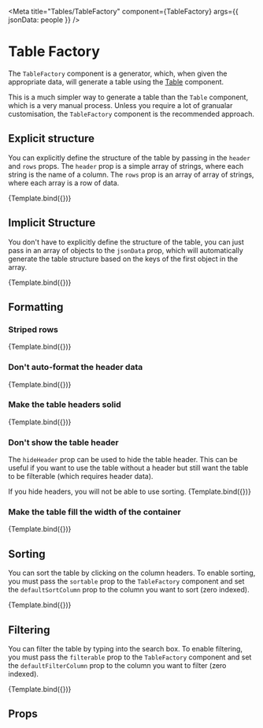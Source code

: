 

<Meta
  title="Tables/TableFactory"
  component={TableFactory}
  args={{
    jsonData: people
  }}
/>


# Table Factory

The `TableFactory` component is a generator, which, when given the appropriate data,
will generate a table using the [Table](?path=/docs/molecule-table--default-story)
component.

This is a much simpler way to generate a table than the `Table` component, which
is a very manual process. Unless you require a lot of granualar customisation,
the `TableFactory` component is the recommended approach.

## Explicit structure

You can explicitly define the structure of the table by passing in the
`header` and `rows` props. The `header` prop is a simple array of strings,
where each string is the name of a column. The `rows` prop is an array of
array of strings, where each array is a row of data.

<Canvas withSource="open">
  <Story
    name="Default"
    args={{
      jsonData: undefined,
      header: tableData.headers,
      rows: tableData.rows
    }}
  >
    {Template.bind({})}
  </Story>
</Canvas>

## Implicit Structure

You don't have to explicitly define the structure of the table, you can
just pass in an array of objects to the `jsonData` prop, which will automatically
generate the table structure based on the keys of the first object in the array.

<Canvas withSource="open">
  <Story name="Structure Inferred from JSON">{Template.bind({})}</Story>
</Canvas>

## Formatting

### Striped rows

<Canvas withSource="open">
  <Story
    name="Striped"
    args={{
      striped: true,
      jsonData: undefined,
      header: tableData.headers,
      rows: tableData.rows
    }}
  >
    {Template.bind({})}
  </Story>
</Canvas>

### Don't auto-format the header data

<Canvas withSource="open">
  <Story
    name="Unformatted headers"
    args={{
      titleCaseHeaders: false
    }}
  >
    {Template.bind({})}
  </Story>
</Canvas>

### Make the table headers solid

<Canvas withSource="open">
  <Story
    name="Solid headers"
    args={{
      solidHeader: true
    }}
  >
    {Template.bind({})}
  </Story>
</Canvas>

### Don't show the table header

The `hideHeader` prop can be used to hide the table header. This can be useful
if you want to use the table without a header but still want the table to be
filterable (which requires header data).

<Tip type="warning">
  If you hide headers, you will not be able to use sorting.
</Tip>

<Canvas withSource="open">
  <Story
    name="Hidden headers"
    args={{
      hideHeader: true
    }}
  >
    {Template.bind({})}
  </Story>
</Canvas>

### Make the table fill the width of the container

<Canvas withSource="open">
  <Story
    name="Full Width"
    args={{
      fullWidth: true,
      striped: true,
      solidHeader: true
    }}
  >
    {Template.bind({})}
  </Story>
</Canvas>

## Sorting

You can sort the table by clicking on the column headers. To enable sorting, you must pass the `sortable` prop to the `TableFactory` component and set the `defaultSortColumn` prop to the column you want to sort (zero indexed).

<Canvas withSource="open">
  <Story
    name="Sortable Table"
    args={{
      solidHeader: true,
      sortable: true,
      striped: true,
      defaultSortColumn: 1
    }}
  >
    {Template.bind({})}
  </Story>
</Canvas>

## Filtering

You can filter the table by typing into the search box. To enable filtering, you must pass the `filterable` prop to the `TableFactory` component and set the `defaultFilterColumn` prop to the column you want to filter (zero indexed).

<Canvas withSource="open">
  <Story
    name="Filterable Table"
    args={{
      titleCaseHeaders: false,
      filterable: true,
      defaultFilterColumn: 0
    }}
  >
    {Template.bind({})}
  </Story>
</Canvas>

## Props

<ArgsTable of={TableFactory} />
